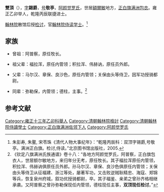 '''雙頂'''（{{bd|？| |？}}），[[表字|字]]'''錫爵'''，[[号|号]]'''敬亭'''，[[阿颜觉罗氏|阿颜觉罗氏]]，世居[[額爾敏|額爾敏]]地方，[[内务府正白旗满洲|正白旗满洲包衣]]。雍正乙卯举人，乾隆丙辰联捷进士。

[[翰林院|翰林院]]散馆后授[[检讨|检讨]]，官[[翰林院侍读学士|翰林院侍读学士]]。<ref>朱彭寿, 朱鳌, 宋苓珠《清代人物大事纪年》：“乾隆丙辰科：双顶字锡爵,号敬亭。满洲正白旗。检讨,侍读。”北京图书馆出版社，2005.</ref>

==家族==
*曾祖：阿普察，原任牧长。

*祖父辈：福拉浑，原任内管领；积拉浑、伟赫讷，原任员外郎。

*父辈：马尔汉、章保、良沙色，原任内管领；关保由头等侍卫，因军功授骑都尉。

*同辈：弥勒保，内管领；德柱，主事。<ref>《钦定八旗满洲氏族通谱》卷十八：“各地方阿颜觉罗氏，阿普察，正白旗包衣人，世居额尔敏地方，来归年分无考，原任牧长。其子福拉浑原任内管领，积拉浑、伟赫讷俱原任员外郎。孙马尔汉、章保、良沙色俱原任内管领；关保由头等侍卫从征福建、浙江等处，屡著军功，又击败逆贼耿精忠、海寇、郑锦等兵，恢复泉州府城，叙功优授骑都尉，卒。其子福鉴、亲弟之曾孙齐格相继承袭。又阿普察之曾孙弥勒保现任内管领，德柱现任主事，'''双顶现任检讨'''。”</ref>

==参考文献==
{{reflist}}
{{乾隆元年丙辰科殿試金榜}}
[[Category:雍正十三年乙卯科舉人|Category:雍正十三年乙卯科舉人]]
[[Category:清朝翰林院檢討|Category:清朝翰林院檢討]]
[[Category:清朝翰林院侍讀學士|Category:清朝翰林院侍讀學士]]
[[Category:正白旗满洲佐领下人|Category:正白旗满洲佐领下人]]
[[Category:阿颜觉罗氏|Category:阿颜觉罗氏]]